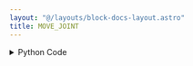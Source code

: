 ```yaml
---
layout: "@/layouts/block-docs-layout.astro"
title: MOVE_JOINT
---
```



<PythonDocsDisplay docstring={docstring} />

<details>
<summary>Python Code</summary>
```python
from flojoy import flojoy, TextBlob
from typing import Optional
from PYTHON.utils.mecademic_state.mecademic_state import query_for_handle


@flojoy(deps={"mecademicpy": "1.4.0"})
def MOVE_JOINT(
    ip_address: TextBlob,
    x: float,
    y: float,
    z: float,
    alpha: Optional[float] = 0,
    beta: Optional[float] = 0,
    gamma: Optional[float] = 0,
) -> TextBlob:
    """
    The MOVE_JOINT node linearly moves the robot's tool to an absolute Cartesian position.

    Inputs
    ------
    ip_address: TextBlob
        The IP address of the robot arm.

    Parameters
    ------
    x : float
        The x coordinate of the position to move to
    y : float
        The y coordinate of the position to move to
    z : float
        The z coordinate of the position to move to
    alpha : float, optional
        The alpha coordinate (rotation in radians about the x axis) of the position to move to.
    beta : float, optional
        The beta coordinate   (rotation in radians about the y axis) of the position to move to.
    gamma : float, optional
        The gamma coordinate (rotation in radians about the z axis) of the position to move to.

    Returns
    -------
    ip_address
        The IP address of the robot arm.

    """
    robot = query_for_handle(ip_address)
    robot.MoveJoints(x, y, z, alpha, beta, gamma)
    robot.WaitIdle()
    return ip_address

```
[Find this Flojoy Block on GitHub](https://github.com/flojoy-ai/blocks/blob/main/blocks/IO/ROBOTICS/ARMS/MECADEMIC/MOVE_JOINT/MOVE_JOINT.py)
</details>

## Example

<AppDisplay app={app} blockName="MOVE_JOINT" client:visible />

